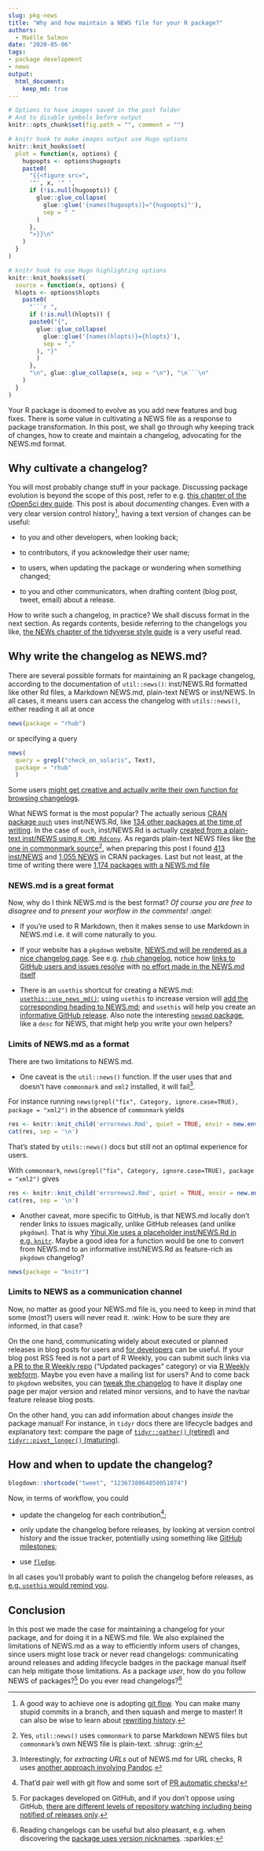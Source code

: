 ```yaml
---
slug: pkg-news
title: "Why and how maintain a NEWS file for your R package?"
authors:
  - Maëlle Salmon
date: "2020-05-06"
tags:
- package development
- news
output: 
  html_document:
    keep_md: true
---
```



```r
# Options to have images saved in the post folder
# And to disable symbols before output
knitr::opts_chunk$set(fig.path = "", comment = "")

# knitr hook to make images output use Hugo options
knitr::knit_hooks$set(
  plot = function(x, options) {
    hugoopts <- options$hugoopts
    paste0(
      "{{<figure src=",
      '"', x, '" ',
      if (!is.null(hugoopts)) {
        glue::glue_collapse(
          glue::glue('{names(hugoopts)}="{hugoopts}"'),
          sep = " "
        )
      },
      ">}}\n"
    )
  }
)

# knitr hook to use Hugo highlighting options
knitr::knit_hooks$set(
  source = function(x, options) {
  hlopts <- options$hlopts
    paste0(
      "```r ",
      if (!is.null(hlopts)) {
      paste0("{",
        glue::glue_collapse(
          glue::glue('{names(hlopts)}={hlopts}'),
          sep = ","
        ), "}"
        )
      },
      "\n", glue::glue_collapse(x, sep = "\n"), "\n```\n"
    )
  }
)
```

Your R package is doomed to evolve as you add new features and bug fixes.
There is some value in cultivating a NEWS file as a response to package transformation.
In this post, we shall go through why keeping track of changes, how to create and maintain a changelog, advocating for the NEWS.md format.

## Why cultivate a changelog?

You will most probably change stuff in your package.
Discussing package evolution is beyond the scope of this post, refer to e.g. [this chapter of the rOpenSci dev guide](https://devguide.ropensci.org/evolution.html).
This post is about _documenting_ changes.
Even with a very clear version control history[^gitflow], having a text version of changes can be useful:

* to you and other developers, when looking back;

* to contributors, if you acknowledge their user name;

* to users, when updating the package or wondering when something changed;

* to you and other communicators, when drafting content (blog post, tweet, email) about a release.

How to write such a changelog, in practice?
We shall discuss format in the next section.
As regards contents, beside referring to the changelogs you like, [the NEWs chapter of the tidyverse style guide](https://style.tidyverse.org/news.html) is a very useful read.

## Why write the changelog as NEWS.md?

There are several possible formats for maintaining an R package changelog, according to the documentation of `util::news()`: inst/NEWS.Rd formatted like other Rd files, a Markdown NEWS.md, plain-text NEWS or inst/NEWS.
In all cases, it means users can access the changelog with `utils::news()`, either reading it all at once

```r
news(package = "rhub")
```

or specifying a query

```r
news(
  query = grepl("check_on_solaris", Text),
  package = "rhub"
  )
```

Some users [might get creative and actually write their own function for browsing changelogs](https://twitter.com/pjs_228/status/1251793013879320576).

What NEWS format is the most popular? The actually serious [CRAN package `ouch`](https://kingaa.github.io/ouch/) uses inst/NEWS.Rd, like [134 other packages at the time of writing](https://github.com/search?l=&o=desc&q=org%3Acran+path%3A%2Finst%2F+filename%3ANEWS.Rd&s=indexed&type=Code).
In the case of `ouch`, inst/NEWS.Rd is actually [created from a plain-text inst/NEWS using `R CMD Rdconv`](https://github.com/kingaa/ouch/blob/8a2f39b895f97b7c8e8677f4052c42bbf16055c4/Makefile#L53-L54).
As regards plain-text NEWS files like [the one in commonmark source](https://github.com/jeroen/commonmark/blob/ea3b8fc0204832f889c4b84dee8670bf87d7e6b5/NEWS)[^irony], when preparing this post I found [413 inst/NEWS](https://github.com/search?q=org%3Acran+path%3A%2Finst%2F+filename%3ANEWS&type=Code) and [1,055 NEWS](https://github.com/search?l=Text&q=org%3Acran+path%3A%2F+filename%3ANEWS&type=Code) in CRAN packages.
Last but not least, at the time of writing there were [1,174 packages with a NEWS.md file](https://github.com/search?l=Markdown&q=org%3Acran+path%3A%2F+filename%3ANEWS&type=Code)

### NEWS.md is a great format

Now, why do I think NEWS.md is the best format? _Of course you are free to disagree and to present your worflow in the comments! :angel:_

* If you're used to R Markdown, then it makes sense to use Markdown in NEWS.md i.e. it will come naturally to you.

* If your website has a `pkgdown` website, [NEWS.md will be rendered as a nice changelog page](https://pkgdown.r-lib.org/articles/pkgdown.html#news-1). See e.g. [`rhub` changelog](https://r-hub.github.io/rhub/news/index.html), notice how [links to GitHub users and issues resolve](https://r-hub.github.io/rhub/news/index.html#bug-fixes-1) with [no effort made in the NEWS.md itself](https://github.com/r-hub/rhub/blob/master/NEWS.md#bug-fixes-1)

* There is an `usethis` shortcut for creating a NEWS.md: [`usethis::use_news_md()`](https://usethis.r-lib.org/reference/use_news_md.html); using `usethis` to increase version will [add the corresponding heading to NEWS.md](https://usethis.r-lib.org/reference/use_version.html); and `usethis` will help you create an [informative GitHub release](https://usethis.r-lib.org/reference/use_github_release.html). Also note the interesting [`newsmd` package](https://github.com/Dschaykib/newsmd), like a `desc` for NEWS, that might help you write your own helpers?

### Limits of NEWS.md as a format

There are two limitations to NEWS.md.

* One caveat is the `util::news()` function. If the user uses that and doesn't have `commonmark` and `xml2` installed, it will fail[^commonmark].

For instance running `news(grepl("fix", Category, ignore.case=TRUE), package = "xml2")` in the absence of `commonmark` yields

```r
res <- knitr::knit_child('errornews.Rmd', quiet = TRUE, envir = new.env())
cat(res, sep = '\n')
```

That's stated by `utils::news()` docs but still not an optimal experience for users.

With `commonmark`, `news(grepl("fix", Category, ignore.case=TRUE), package = "xml2")` gives

```r
res <- knitr::knit_child('errornews2.Rmd', quiet = TRUE, envir = new.env())
cat(res, sep = '\n')
```

* Another caveat, more specific to GitHub, is that NEWS.md locally don't render links to issues magically, unlike GitHub releases (and unlike `pkgdown`). That is why [Yihui Xie uses a placeholder inst/NEWS.Rd in e.g. `knitr`](https://github.com/yihui/knitr/issues/1841#issuecomment-621247442). Maybe a good idea for a function would be one to convert from NEWS.md to an informative inst/NEWS.Rd as feature-rich as `pkgdown` changelog?

```r
news(package = "knitr")
```

### Limits to NEWS as a communication channel

Now, no matter as good your NEWS.md file is, you need to keep in mind that some (most?) users will never read it. :wink: 
How to be sure they are informed, in that case?

On the one hand, communicating widely about executed or planned releases in blog posts for users and [for developers](https://www.tidyverse.org/blog/2020/04/dplyr-1-0-0-package-dev/) can be useful.
If your blog post RSS feed is not a part of R Weekly, you can submit such links via [a PR to the R Weekly repo](https://github.com/rweekly/rweekly.org#how-to-contribute-by-using-this-repo) ("Updated packages" category) or via [R Weekly webform](https://rweekly.org/submit).
Maybe you even have a mailing list for users?
And to come back to `pkgdown` websites, you can [tweak the changelog](https://pkgdown.r-lib.org/articles/pkgdown.html#news-1) to have it display one page per major version and related minor versions, and to have the navbar feature release blog posts.

On the other hand, you can add information about changes _inside_ the package manual!
For instance, in `tidyr` docs there are lifecycle badges and explanatory text: compare the page of [`tidyr::gather()` (retired)](https://tidyr.tidyverse.org/reference/gather.html) and [`tidyr::pivot_longer()` (maturing)](https://tidyr.tidyverse.org/reference/pivot_longer.html).

## How and when to update the changelog?

```r
blogdown::shortcode("tweet", "1236738064850051074")
```

Now, in terms of workflow, you could

* update the changelog for each contribution[^gitflowbis];

* only update the changelog before releases, by looking at version control history and the issue tracker, potentially using something like [GitHub milestones](https://help.github.com/en/github/managing-your-work-on-github/about-milestones);

* use [`fledge`](https://github.com/krlmlr/fledge).

In all cases you'll probably want to polish the changelog before releases, as [e.g. `usethis` would remind you](https://github.com/r-lib/usethis/blob/582a3fa886c042fe6c91376a6e4332df09a3db2a/R/release.R#L68).

## Conclusion

In this post we made the case for maintaining a changelog for your package, and for doing it in a NEWS.md file.
We also explained the limitations of NEWS.md as a way to efficiently inform users of changes, since users might lose track or never read changelogs: communicating around releases and adding lifecycle badges in the package manual itself can help mitigate those limitations.
As a package _user_, how do you follow NEWS of packages?[^github]
Do you ever read changelogs?[^changelog]

[^gitflow]: A good way to achieve one is adopting [git flow](https://www.atlassian.com/git/tutorials/comparing-workflows/gitflow-workflow). You can make many stupid commits in a branch, and then squash and merge to master! It can also be wise to learn about [rewriting history](https://git-scm.com/book/en/v2/Git-Tools-Rewriting-History).
[^gitflowbis]: That'd pair well with git flow and some sort of [PR automatic checks](/2020/04/29/maintenance/#continuous-integration)!
[^commonmark]: Interestingly, for _extracting URLs_ out of NEWS.md for URL checks, R uses [another approach involving Pandoc](https://github.com/wch/r-source/blob/ca9e1ab9d15c73669d2dbdf989f59fd288aa3b3a/src/library/tools/R/urltools.R#L271).
[^changelog]: Reading changelogs can be useful but also pleasant, e.g. when discovering the [package uses version nicknames](http://naniar.njtierney.com/news/index.html). :sparkles:
[^irony]: Yes, `util::news()` uses `commonmark` to parse Markdown NEWS files but `commonmark`'s own NEWS file is plain-text. :shrug: :grin:
[^github]: For packages developed on GitHub, and if you don't oppose using GitHub, [there are different levels of repository watching including being notified of releases only](https://help.github.com/en/github/managing-subscriptions-and-notifications-on-github/viewing-your-subscriptions#configuring-your-watch-settings-for-an-individual-repository).